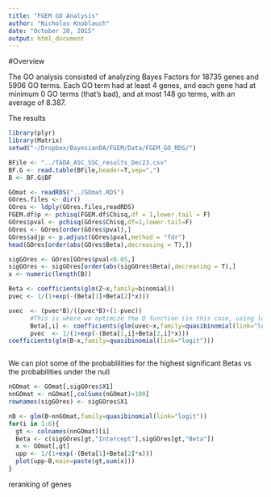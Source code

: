 ```yaml
---
title: "FGEM GO Analysis"
author: "Nicholas Knoblauch"
date: "October 20, 2015"
output: html_document
---
```


#Overview

The GO analysis consisted of analyzing Bayes Factors for 18735 genes and 5906 GO terms.  Each GO term had at least 4 genes, and each gene had at minimum 0 GO terms (that's bad), and at most 148 go terms, with an average of 8.387.

The results 

```r
library(plyr)
library(Matrix)
setwd("~/Dropbox/BayesianDA/FGEM/Data/FGEM_GO_RDS/")

BFile <- "../TADA_ASC_SSC_results_Dec23.csv"
BF.G <- read.table(BFile,header=T,sep=",")
B <- BF.G$BF

GOmat <- readRDS("../GOmat.RDS")
GOres.files <- dir()
GOres <- ldply(GOres.files,readRDS)
FGEM.df$p <- pchisq(FGEM.df$Chisq,df = 1,lower.tail = F)
GOres$pval <- pchisq(GOres$Chisq,df=1,lower.tail=F)
GOres <- GOres[order(GOres$pval),]
GOres$adjp <- p.adjust(GOres$pval,method = "fdr")
head(GOres[order(abs(GOres$Beta),decreasing = T),])

sigGOres <- GOres[GOres$pval<0.05,]
sigGOres <- sigGOres[order(abs(sigGOres$Beta),decreasing = T),]
x <- numeric(length(B))

Beta <- coefficients(glm(Z~x,family=binomial))
pvec <- 1/(1+exp(-(Beta[1]+Beta[2]*x)))

uvec  <- (pvec*B)/((pvec*B)+(1-pvec))
      #This is where we optimize the Q function (in this case, using logistic regression)
      Beta[,i] <- coefficients(glm(uvec~x,family=quasibinomial(link="logit")))
      pvec  <- 1/(1+exp(-(Beta[1,i]+Beta[2,i]*x)))
coefficients(glm(B~x,family=quasibinomial(link="logit")))



```


We can plot some of the probablilities for the highest significant Betas vs the probabilities under the null


```r

nGOmat <- GOmat[,sigGOres$X1]
nnGOmat <- nGOmat[,colSums(nGOmat)>100]
rownames(sigGOres) <- sigGOres$X1

nB <- glm(B~nnGOmat,family=quasibinomial(link="logit"))
for(i in 1:6){
  gt <- colnames(nnGOmat)[i]
  Beta <- c(sigGOres[gt,"Intercept"],sigGOres[gt,"Beta"])
  x <- GOmat[,gt]
  upp <- 1/(1+exp(-(Beta[1]+Beta[2]*x)))
  plot(upp~B,main=paste(gt,sum(x)))
}


```

reranking of genes

